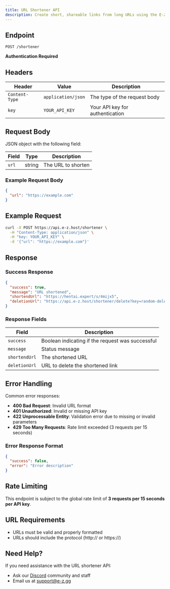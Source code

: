 ```yaml
---
title: URL Shortener API
description: Create short, shareable links from long URLs using the E-Z.host URL shortener.
---
```


## Endpoint

`POST /shortener`

**Authentication Required**

## Headers

| Header | Value | Description |
|--------|-------|-------------|
| `Content-Type` | `application/json` | The type of the request body |
| `key` | `YOUR_API_KEY` | Your API key for authentication |

## Request Body

JSON object with the following field:

| Field | Type | Description |
|-------|------|-------------|
| `url` | string | The URL to shorten |

### Example Request Body

```json
{
  "url": "https://example.com"
}
```

## Example Request

```bash
curl -X POST https://api.e-z.host/shortener \
  -H "Content-Type: application/json" \
  -H "key: YOUR_API_KEY" \
  -d '{"url": "https://example.com"}'
```

## Response

### Success Response

```json
{
  "success": true,
  "message": "URL shortened",
  "shortendUrl": "https://hentai.expert/s/4mijx5",
  "deletionUrl": "https://api.e-z.host/shortener/delete?key=random-deletion-key"
}
```

### Response Fields

| Field | Description |
|-------|-------------|
| `success` | Boolean indicating if the request was successful |
| `message` | Status message |
| `shortendUrl` | The shortened URL |
| `deletionUrl` | URL to delete the shortened link |

## Error Handling

Common error responses:

- **400 Bad Request**: Invalid URL format
- **401 Unauthorized**: Invalid or missing API key
- **422 Unprocessable Entity**: Validation error due to missing or invalid parameters
- **429 Too Many Requests**: Rate limit exceeded (3 requests per 15 seconds)

### Error Response Format

```json
{
  "success": false,
  "error": "Error description"
}
```

## Rate Limiting

This endpoint is subject to the global rate limit of **3 requests per 15 seconds per API key**.

## URL Requirements

- URLs must be valid and properly formatted
- URLs should include the protocol (http:// or https://)

## Need Help?

If you need assistance with the URL shortener API:

- Ask our [Discord](https://discord.gg/ez) community and staff
- Email us at [support@e-z.gg](mailto:support@e-z.gg)
